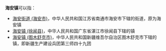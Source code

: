 '''海安镇'''可以指：
*[[海安街道_(海安市)|海安街道 (海安市)]]，中华人民共和国江苏省南通市海安市下辖的街道，原为海安镇
*[[海安镇_(徐闻县)|海安镇 (徐闻县)]]，中华人民共和国广东省湛江市徐闻县下辖的镇
*[[海安镇_(图木舒克市)|海安镇 (图木舒克市)]]，中华人民共和国新疆维吾尔自治区图木舒克市下辖的镇，即新疆生产建设兵团第三师四十九团
{{disambig|cat=三字中国镇名消歧义}}